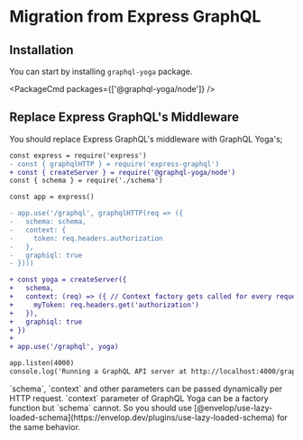 
<LatestVersionNotice />

# Migration from Express GraphQL

## Installation

You can start by installing `graphql-yoga` package.

<PackageCmd packages={['@graphql-yoga/node']} />

## Replace Express GraphQL's Middleware

You should replace Express GraphQL's middleware with GraphQL Yoga's;

```diff
const express = require('express')
- const { graphqlHTTP } = require('express-graphql')
+ const { createServer } = require('@graphql-yoga/node')
const { schema } = require('./schema')

const app = express()

- app.use('/graphql', graphqlHTTP(req => ({
-   schema: schema,
-   context: {
-     token: req.headers.authorization
-   },
-   graphiql: true
- })))

+ const yoga = createServer({
+   schema,
+   context: (req) => ({ // Context factory gets called for every request
+     myToken: req.headers.get('authorization')
+   }),
+   graphiql: true
+ })
+
+ app.use('/graphql', yoga)

app.listen(4000)
console.log('Running a GraphQL API server at http://localhost:4000/graphql')
```

<Callout>
  `schema`, `context` and other parameters can be passed dynamically per HTTP
  request. `context` parameter of GraphQL Yoga can be a factory function but
  `schema` cannot. So you should use
  [@envelop/use-lazy-loaded-schema](https://envelop.dev/plugins/use-lazy-loaded-schema)
  for the same behavior.
</Callout>
